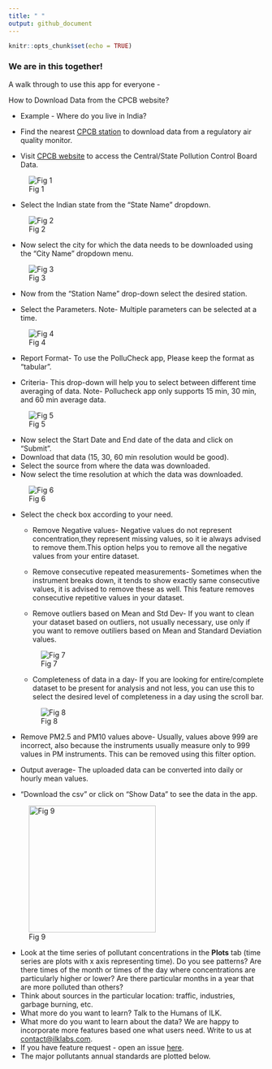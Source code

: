 ```yaml
---
title: " "
output: github_document
---
```


```r
knitr::opts_chunk$set(echo = TRUE)
```

### We are in this together!

A walk through to use this app for everyone -

How to Download Data from the CPCB website?

-   Example - Where do you live in India?

-   Find the nearest [CPCB station](https://app.cpcbccr.com/ccr/#/caaqm-dashboard-all/caaqm-landing) to download data from a regulatory air quality monitor.

-   Visit [CPCB website](https://app.cpcbccr.com/ccr/#/caaqm-dashboard-all/caaqm-landing) to access the Central/State Pollution Control Board Data.

![Fig 1](WWW/CPCB_data_down_S.jpeg)

-   Select the Indian state from the "State Name" dropdown.

![Fig 2](WWW/CPCB_Station.jpeg)

-   Now select the city for which the data needs to be downloaded using the "City Name" dropdown menu.

![Fig 3](WWW/CPCB_Station_city.jpeg)

-   Now from the "Station Name" drop-down select the desired station.

-   Select the Parameters. Note- Multiple parameters can be selected at a time.

![Fig 4](WWW/CPCB_Station_parameters.jpeg)

-   Report Format- To use the PolluCheck app, Please keep the format as "tabular".

-   Criteria- This drop-down will help you to select between different time averaging of data. Note- Pollucheck app only supports 15 min, 30 min, and 60 min average data.

![Fig 5](WWW/CPCB_Station_TA.jpeg)

-   Now select the Start Date and End date of the data and click on "Submit".
-   Download that data (15, 30, 60 min resolution would be good).
-   Select the source from where the data was downloaded.
-   Now select the time resolution at which the data was downloaded.

![Fig 6](WWW/App_TA.jpeg)

-   Select the check box according to your need.

    -   Remove Negative values- Negative values do not represent concentration,they represent missing values, so it ie always advised to remove them.This option helps you to remove all the negative values from your entire dataset.

    -   Remove consecutive repeated measurements- Sometimes when the instrument breaks down, it tends to show exactly same consecutive values, it is advised to remove these as well. This feature removes consecutive repetitive values in your dataset.

    -   Remove outliers based on Mean and Std Dev- If you want to clean your dataset based on outliers, not usually necessary, use only if you want to remove outiliers based on Mean and Standard Deviation values.

    ![Fig 7](WWW/App_Out.jpeg)

    -   Completeness of data in a day- If you are looking for entire/complete dataset to be present for analysis and not less, you can use this to select the desired level of completeness in a day using the scroll bar.

    ![Fig 8](WWW/App_Comp.jpeg)

-   Remove PM2.5 and PM10 values above- Usually, values above 999 are incorrect, also because the instruments usually measure only to 999 values in PM instruments. This can be removed using this filter option.

-   Output average- The uploaded data can be converted into daily or hourly mean values.

-   "Download the csv" or click on "Show Data" to see the data in the app.

![Fig 9](WWW/App_down.jpeg){width=250px}

-   Look at the time series of pollutant concentrations in the **Plots** tab (time series are plots with x axis representing time). Do you see patterns? Are there times of the month or times of the day where concentrations are particularly higher or lower? Are there particular months in a year that are more polluted than others?
-   Think about sources in the particular location: traffic, industries, garbage burning, etc.
-   What more do you want to learn? Talk to the Humans of ILK.
-   What more do you want to learn about the data? We are happy to incorporate more features based one what users need. Write to us at [contact\@ilklabs.com](mailto:contact@ilklabs.com).
-   If you have feature request - open an issue [here](https://github.com/adithirgis/OpenSourceAirQualityApp).
-   The major pollutants annual standards are plotted below.
